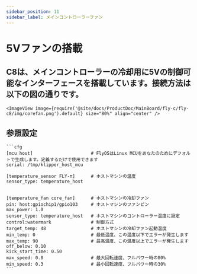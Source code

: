 ```yaml
---
sidebar_position: 11
sidebar_label: メインコントローラーファン
---
```





# 5Vファンの搭載

## C8は、メインコントローラーの冷却用に5Vの制御可能なインターフェースを搭載しています。接続方法は以下の図の通りです。

    <ImageView image={require('@site/docs/ProductDoc/MainBoard/fly-c/fly-c8/img/corefan.png').default} size="80%" align="center" />

## 参照設定

    ```cfg
    [mcu host]                      # FlyOSはLinux MCUをあなたのためにデフォルトで生成します。定義するだけで使用できます           
    serial: /tmp/klipper_host_mcu 

    [temperature_sensor FLY-π]      # ホストマシンの温度
    sensor_type: temperature_host


    [temperature_fan core_fan]      # ホストマシンの冷却ファン
    pin: host:gpiochip1/gpio103     # ホストマシンのファンピン
    max_power: 1.0
    sensor_type: temperature_host   # ホストマシンのコントローラー温度に設定
    control:watermark               # 制御方式
    target_temp: 48                 # ホストマシンの冷却ファン起動温度
    min_temp: 0                     # 最低温度、この温度以下でエラーが発生します
    max_temp: 90                    # 最高温度、この温度以上でエラーが発生します
    off_below: 0.10
    kick_start_time: 0.50
    max_speed: 0.8                  # 最大回転速度、フルパワー時の80%
    min_speed: 0.3                  # 最小回転速度、フルパワー時の30%
    ```
